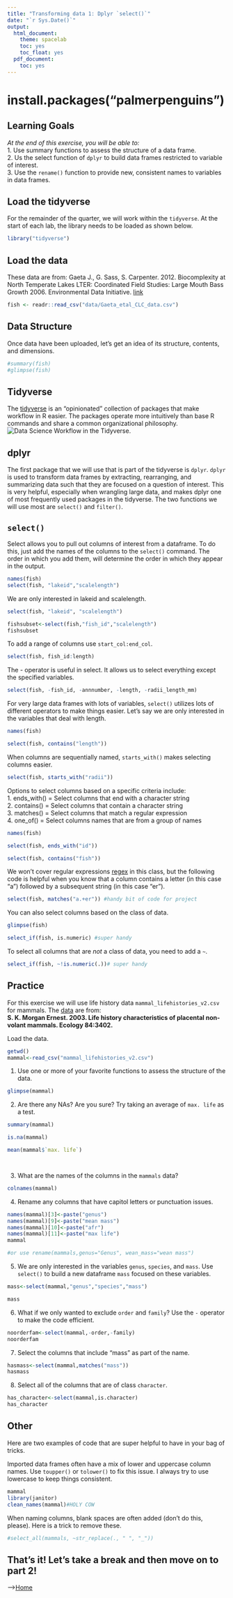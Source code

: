 ```yaml
---
title: "Transforming data 1: Dplyr `select()`"
date: "`r Sys.Date()`"
output:
  html_document:
    theme: spacelab
    toc: yes
    toc_float: yes
  pdf_document:
    toc: yes
---
```

# install.packages("palmerpenguins")
## Learning Goals
*At the end of this exercise, you will be able to:*    
1. Use summary functions to assess the structure of a data frame.  
2. Us the select function of `dplyr` to build data frames restricted to variable of interest.  
3. Use the `rename()` function to provide new, consistent names to variables in data frames.  

## Load the tidyverse
For the remainder of the quarter, we will work within the `tidyverse`. At the start of each lab, the library needs to be loaded as shown below.  
```r
library("tidyverse")
```

## Load the data
These data are from: Gaeta J., G. Sass, S. Carpenter. 2012. Biocomplexity at North Temperate Lakes LTER: Coordinated Field Studies: Large Mouth Bass Growth 2006. Environmental Data Initiative.  [link](https://portal.edirepository.org/nis/mapbrowse?scope=knb-lter-ntl&identifier=267)  
```r
fish <- readr::read_csv("data/Gaeta_etal_CLC_data.csv")
```

## Data Structure
Once data have been uploaded, let's get an idea of its structure, contents, and dimensions.  
```r
#summary(fish)
#glimpse(fish)
```

## Tidyverse
The [tidyverse](www.tidyverse.org) is an "opinionated" collection of packages that make workflow in R easier. The packages operate more intuitively than base R commands and share a common organizational philosophy.  
![*Data Science Workflow in the Tidyverse.*](tidy-1.png)  

## dplyr
The first package that we will use that is part of the tidyverse is `dplyr`. `dplyr` is used to transform data frames by extracting, rearranging, and summarizing data such that they are focused on a question of interest. This is very helpful,  especially when wrangling large data, and makes dplyr one of most frequently used packages in the tidyverse. The two functions we will use most are `select()` and `filter()`.  

## `select()`
Select allows you to pull out columns of interest from a dataframe. To do this, just add the names of the columns to the `select()` command. The order in which you add them, will determine the order in which they appear in the output.
```r
names(fish)
select(fish, "lakeid","scalelength")

```

We are only interested in lakeid and scalelength.
```r
select(fish, "lakeid", "scalelength")

fishsubset<-select(fish,"fish_id","scalelength")
fishsubset
```

To add a range of columns use `start_col:end_col`.
```r
select(fish, fish_id:length)
```

The - operator is useful in select. It allows us to select everything except the specified variables.
```r
select(fish, -fish_id, -annnumber, -length, -radii_length_mm)
```

For very large data frames with lots of variables, `select()` utilizes lots of different operators to make things easier. Let's say we are only interested in the variables that deal with length.

```r
names(fish)
```

```r
select(fish, contains("length"))
```

When columns are sequentially named, `starts_with()` makes selecting columns easier.
```r
select(fish, starts_with("radii"))
```

Options to select columns based on a specific criteria include:  
1. ends_with() = Select columns that end with a character string  
2. contains() = Select columns that contain a character string  
3. matches() = Select columns that match a regular expression  
4. one_of() = Select columns names that are from a group of names  

```r
names(fish)
```

```r
select(fish, ends_with("id"))
```

```r
select(fish, contains("fish"))
```

We won't cover regular expressions [regex](https://en.wikipedia.org/wiki/Regular_expression) in this class, but the following code is helpful when you know that a column contains a letter (in this case "a") followed by a subsequent string (in this case "er").  
```r
select(fish, matches("a.+er")) #handy bit of code for project
```

You can also select columns based on the class of data.  
```r
glimpse(fish)
```

```r
select_if(fish, is.numeric) #super handy
```

To select all columns that are *not* a class of data, you need to add a `~`.
```r
select_if(fish, ~!is.numeric(.))# super handy
```

## Practice  
For this exercise we will use life history data `mammal_lifehistories_v2.csv` for mammals. The [data](http://esapubs.org/archive/ecol/E084/093/) are from:  
**S. K. Morgan Ernest. 2003. Life history characteristics of placental non-volant mammals. Ecology 84:3402.**  

Load the data.  
```r
getwd()
mammal<-read_csv("mammal_lifehistories_v2.csv")
```

1. Use one or more of your favorite functions to assess the structure of the data.  
```r
glimpse(mammal)
```

2. Are there any NAs? Are you sure? Try taking an average of `max. life` as a test.  
```r
summary(mammal)

is.na(mammal)

mean(mammal$`max. life`)
```

```r

```

```r

```

3. What are the names of the columns in the `mammals` data?
```r
colnames(mammal)
```

4. Rename any columns that have capitol letters or punctuation issues.  
```r
names(mammal)[3]<-paste("genus")
names(mammal)[9]<-paste("mean mass")
names(mammal)[10]<-paste("afr")
names(mammal)[11]<-paste("max life")
mammal

#or use rename(mammals,genus="Genus", wean_mass="wean mass")
```

5. We are only interested in the variables `genus`, `species`, and `mass`. Use `select()` to build a new dataframe `mass` focused on these variables.
```r
mass<-select(mammal,"genus","species","mass")
```

```r
mass
```

6. What if we only wanted to exclude `order` and `family`? Use the `-` operator to make the code efficient.
```r
noorderfam<-select(mammal,-order,-family)
noorderfam
```

7. Select the columns that include "mass" as part of the name.  
```r
hasmass<-select(mammal,matches("mass"))
hasmass
```

8. Select all of the columns that are of class `character`.  
```r
has_character<-select(mammal,is.character)
has_character
```

## Other
Here are two examples of code that are super helpful to have in your bag of tricks.  

Imported data frames often have a mix of lower and uppercase column names. Use `toupper()` or `tolower()` to fix this issue. I always try to use lowercase to keep things consistent.  
```r
mammal
library(janitor)
clean_names(mammal)#HOLY COW
```

When naming columns, blank spaces are often added (don't do this, please). Here is a trick to remove these.  
```r
#select_all(mammals, ~str_replace(., " ", "_"))
```

## That's it! Let's take a break and then move on to part 2! 

-->[Home](https://jmledford3115.github.io/datascibiol/)  